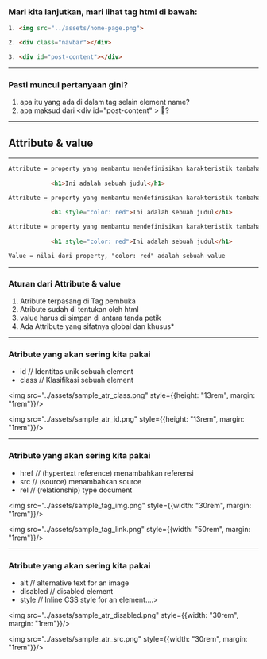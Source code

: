 
### Mari kita lanjutkan, mari lihat <a>tag html</a> di bawah:

```html
1. <img src="../assets/home-page.png">

2. <div class="navbar"></div>

3. <div id="post-content"></div>
```

---

### Pasti <a>muncul pertanyaan</a> gini?

<ol>
    <Appear>
        <li>
            apa itu yang ada di dalam tag <a>selain element name</a>?
        </li>
        <li>
            apa maksud dari &lt;div <a>id="post-content"</a> &gt; 🤔?
        </li>
    </Appear>
</ol>

---

## <a>Attribute</a> & <a>value</a>

---

<CodeSurferLayout>

```html title="Attribute & value" subtitle=""
Attribute = property yang membantu mendefinisikan karakteristik tambahan
    
            <h1>Ini adalah sebuah judul</h1>
```

```html title="Attribute & value" 
Attribute = property yang membantu mendefinisikan karakteristik tambahan
    
            <h1 style="color: red">Ini adalah sebuah judul</h1>
```

```html title="Attribute & value" 
Attribute = property yang membantu mendefinisikan karakteristik tambahan
    
            <h1 style="color: red">Ini adalah sebuah judul</h1>

Value = nilai dari property, "color: red" adalah sebuah value 
```

</CodeSurferLayout>

---

### Aturan dari <a>Attribute</a> & <a>value</a>

<ol>
    <Appear>
        <li>
            Atribute terpasang di <a>Tag pembuka</a>
        </li>
        <li>
            Atribute sudah di <a>tentukan oleh html</a>
        </li>
        <li>
            value harus di simpan di <a>antara tanda petik</a>
        </li>
        <li>
            Ada Attribute yang sifatnya <a>global</a> dan <a>khusus*</a>
        </li>
    </Appear>
</ol>

---

### Atribute yang akan sering kita pakai

+ id // <a>Identitas unik sebuah element</a>
+ class // <a>Klasifikasi sebuah element</a>

<img src="../assets/sample_atr_class.png" style={{height: "13rem", margin: "1rem"}}/>

<img src="../assets/sample_atr_id.png" style={{height: "13rem", margin: "1rem"}}/>

---

### Atribute yang akan sering kita pakai

+ href // <a>(hypertext reference) menambahkan referensi</a>
+ src // <a>(source) menambahkan source</a>
+ rel // <a>(relationship) type document</a>

<img src="../assets/sample_tag_img.png" style={{width: "30rem", margin: "1rem"}}/>

<img src="../assets/sample_tag_link.png" style={{width: "50rem", margin: "1rem"}}/>

---

### Atribute yang akan sering kita pakai

+ alt // <a>alternative text for an image</a>
+ disabled // <a>disabled element</a>
+ style // <a>Inline CSS style for an element....> </a>

<img src="../assets/sample_atr_disabled.png" style={{width: "30rem", margin: "1rem"}}/>

<img src="../assets/sample_atr_src.png" style={{width: "30rem", margin: "1rem"}}/>
